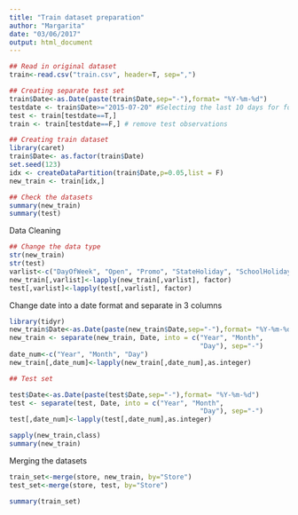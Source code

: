 ```yaml
---
title: "Train dataset preparation"
author: "Margarita"
date: "03/06/2017"
output: html_document
---
```

```r

## Read in original dataset
train<-read.csv("train.csv", header=T, sep=",")

## Creating separate test set 
train$Date<-as.Date(paste(train$Date,sep="-"),format= "%Y-%m-%d")
testdate <- train$Date>="2015-07-20" #Selecting the last 10 days for forecasting
test <- train[testdate==T,]
train <- train[testdate==F,] # remove test observations

## Creating train dataset
library(caret)
train$Date<- as.factor(train$Date)
set.seed(123)
idx <- createDataPartition(train$Date,p=0.05,list = F)
new_train <- train[idx,]

## Check the datasets
summary(new_train)
summary(test)
```

Data Cleaning
```r

## Change the data type 
str(new_train)
str(test)
varlist<-c("DayOfWeek", "Open", "Promo", "StateHoliday", "SchoolHoliday") # "Store" , keep store as integer for now 
new_train[,varlist]<-lapply(new_train[,varlist], factor)
test[,varlist]<-lapply(test[,varlist], factor)
```

Change date into a date format and separate in 3 columns
```r
library(tidyr)
new_train$Date<-as.Date(paste(new_train$Date,sep="-"),format= "%Y-%m-%d")
new_train <- separate(new_train, Date, into = c("Year", "Month", 
                                                "Day"), sep="-")
date_num<-c("Year", "Month", "Day")
new_train[,date_num]<-lapply(new_train[,date_num],as.integer)

## Test set

test$Date<-as.Date(paste(test$Date,sep="-"),format= "%Y-%m-%d")
test <- separate(test, Date, into = c("Year", "Month", 
                                                "Day"), sep="-")
test[,date_num]<-lapply(test[,date_num],as.integer)

```

```r
sapply(new_train,class)
summary(new_train)
```

Merging the datasets 
```r
train_set<-merge(store, new_train, by="Store")
test_set<-merge(store, test, by="Store")

summary(train_set)
```

